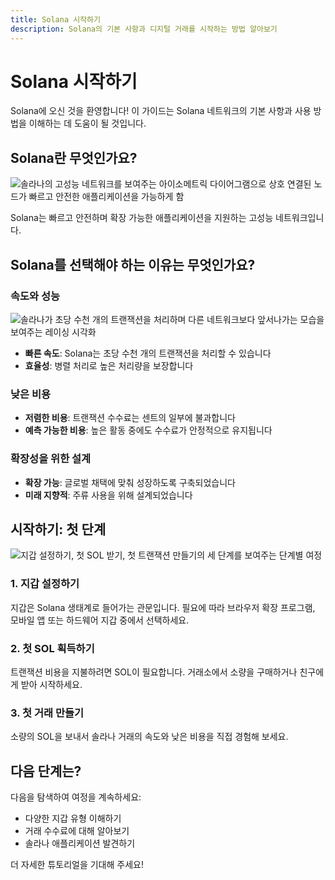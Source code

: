 ```yaml
---
title: Solana 시작하기
description: Solana의 기본 사항과 디지털 거래를 시작하는 방법 알아보기
---
```


# Solana 시작하기

Solana에 오신 것을 환영합니다! 이 가이드는 Solana 네트워크의 기본 사항과 사용
방법을 이해하는 데 도움이 될 것입니다.

## Solana란 무엇인가요?

![솔라나의 고성능 네트워크를 보여주는 아이소메트릭 다이어그램으로 상호 연결된 노드가 빠르고 안전한 애플리케이션을 가능하게 함](/images/learn/solana_network_isometric.webp)

Solana는 빠르고 안전하며 확장 가능한 애플리케이션을 지원하는 고성능
네트워크입니다.

## Solana를 선택해야 하는 이유는 무엇인가요?

### 속도와 성능

![솔라나가 초당 수천 개의 트랜잭션을 처리하며 다른 네트워크보다 앞서나가는 모습을 보여주는 레이싱 시각화](/images/learn/speed_and_performance.webp)

- **빠른 속도**: Solana는 초당 수천 개의 트랜잭션을 처리할 수 있습니다
- **효율성**: 병렬 처리로 높은 처리량을 보장합니다

### 낮은 비용

- **저렴한 비용**: 트랜잭션 수수료는 센트의 일부에 불과합니다
- **예측 가능한 비용**: 높은 활동 중에도 수수료가 안정적으로 유지됩니다

### 확장성을 위한 설계

- **확장 가능**: 글로벌 채택에 맞춰 성장하도록 구축되었습니다
- **미래 지향적**: 주류 사용을 위해 설계되었습니다

## 시작하기: 첫 단계

![지갑 설정하기, 첫 SOL 받기, 첫 트랜잭션 만들기의 세 단계를 보여주는 단계별 여정](/images/learn/getting_started.webp)

### 1. 지갑 설정하기

지갑은 Solana 생태계로 들어가는 관문입니다. 필요에 따라 브라우저 확장 프로그램,
모바일 앱 또는 하드웨어 지갑 중에서 선택하세요.

### 2. 첫 SOL 획득하기

트랜잭션 비용을 지불하려면 SOL이 필요합니다. 거래소에서 소량을 구매하거나
친구에게 받아 시작하세요.

### 3. 첫 거래 만들기

소량의 SOL을 보내서 솔라나 거래의 속도와 낮은 비용을 직접 경험해 보세요.

## 다음 단계는?

다음을 탐색하여 여정을 계속하세요:

- 다양한 지갑 유형 이해하기
- 거래 수수료에 대해 알아보기
- 솔라나 애플리케이션 발견하기

더 자세한 튜토리얼을 기대해 주세요!